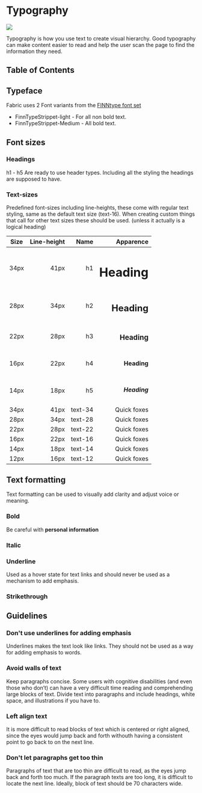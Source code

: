 # Typography

<img src="/figma/do-example-1.svg" />

Typography is how you use text to create visual hierarchy. Good typography can make content easier to read and help the user scan the page to find the information they need.

## Table of Contents

## Typeface

Fabric uses 2 Font variants from the [FINNtype font set](https://github.schibsted.io/finn/static-assets/tree/master/cdn-files/fonts)

- FinnTypeStrippet-light - For all non bold text.
- FinnTypeStrippet-Medium - All bold text.

## Font sizes

### Headings

h1 - h5 Are ready to use header types. Including all the styling the headings are supposed to have.

### Text-sizes

Predefined font-sizes including line-heights, these come with regular text styling, same as the default text size (text-16). When creating custom things that call for other text sizes these should be used. (unless it actually is a logical heading)

| Size | Line-height |    Name |                                Apparence |
| ---- | ----------: | ------: | ---------------------------------------: |
| 34px |        41px |      h1 |             <h1 class="m-0">Heading</h1> |
| 28px |        34px |      h2 |             <h2 class="m-0">Heading</h2> |
| 22px |        28px |      h3 |             <h3 class="m-0">Heading</h3> |
| 16px |        22px |      h4 |             <h4 class="m-0">Heading</h4> |
| 14px |        18px |      h5 |             <h5 class="m-0">Heading</h5> |
| 34px |        41px | text-34 | <span class="text-34">Quick foxes</span> |
| 28px |        34px | text-28 | <span class="text-28">Quick foxes</span> |
| 22px |        28px | text-22 | <span class="text-22">Quick foxes</span> |
| 16px |        22px | text-16 | <span class="text-16">Quick foxes</span> |
| 14px |        18px | text-14 | <span class="text-14">Quick foxes</span> |
| 12px |        16px | text-12 | <span class="text-12">Quick foxes</span> |

## Text formatting

Text formatting can be used to visually add clarity and adjust voice or meaning.

### Bold

<Fig>
  Be careful with <strong>personal information</strong>
</Fig>

### Italic

### Underline

Used as a hover state for text links and should never be used as a mechanism to add emphasis.

<Example></Example>

### Strikethrough

## Guidelines

### Don't use underlines for adding emphasis

Underlines makes the text look like links. They should not be used as a way for adding emphasis to words.

### Avoid walls of text

Keep paragraphs concise. Some users with cognitive disabilities (and even those who don’t) can have a very difficult time reading and comprehending large blocks of text.
Divide text into paragraphs and include headings, white space, and illustrations if you have to.

### Left align text

It is more difficult to read blocks of text which is centered or right aligned, since the eyes would jump back and forth withouth having a consistent point to go back to on the next line.

### Don't let paragraphs get too thin

Paragraphs of text that are too thin are difficult to read, as the eyes jump back and forth too much. If the paragraph texts are too long, it is difficult to locate the next line. Ideally, block of text should be 70 characters wide.
